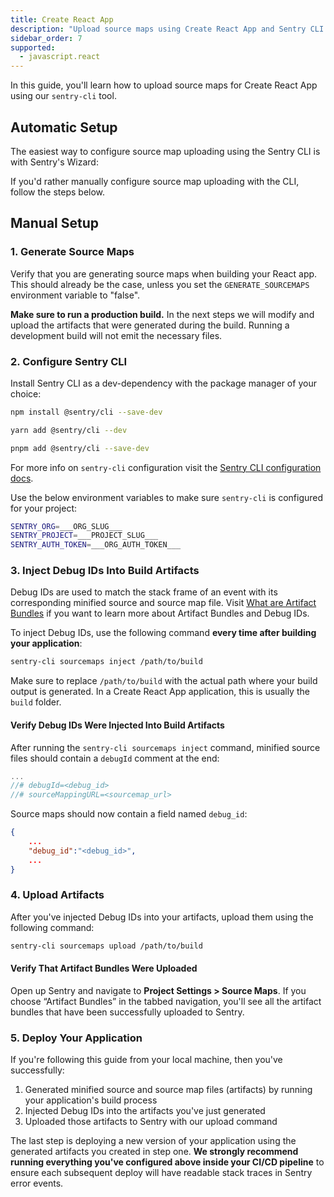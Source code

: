 ```yaml
---
title: Create React App
description: "Upload source maps using Create React App and Sentry CLI."
sidebar_order: 7
supported:
  - javascript.react
---
```


In this guide, you'll learn how to upload source maps for Create React App using our `sentry-cli` tool.

<Include name="debug-id-requirement.mdx" />

## Automatic Setup

The easiest way to configure source map uploading using the Sentry CLI is with Sentry's Wizard:

<Include name="sourcemaps-wizard-instructions.mdx" />

If you'd rather manually configure source map uploading with the CLI, follow the steps below.

## Manual Setup

### 1. Generate Source Maps

Verify that you are generating source maps when building your React app.
This should already be the case, unless you set the `GENERATE_SOURCEMAPS` environment variable to "false".

**Make sure to run a production build.**
In the next steps we will modify and upload the artifacts that were generated during the build.
Running a development build will not emit the necessary files.

### 2. Configure Sentry CLI

Install Sentry CLI as a dev-dependency with the package manager of your choice:

```bash {tabTitle:npm}
npm install @sentry/cli --save-dev
```

```bash {tabTitle:yarn}
yarn add @sentry/cli --dev
```

```bash {tabTitle:pnpm}
pnpm add @sentry/cli --save-dev
```

<Note>

For more info on `sentry-cli` configuration visit the [Sentry CLI configuration docs](/product/cli/configuration/).

</Note>

Use the below environment variables to make sure `sentry-cli` is configured for your project:

<OrgAuthTokenNote />

```bash {filename:.env}
SENTRY_ORG=___ORG_SLUG___
SENTRY_PROJECT=___PROJECT_SLUG___
SENTRY_AUTH_TOKEN=___ORG_AUTH_TOKEN___
```

### 3. Inject Debug IDs Into Build Artifacts

Debug IDs are used to match the stack frame of an event with its corresponding minified source and source map file.
Visit [What are Artifact Bundles](/platforms/javascript/sourcemaps/troubleshooting_js/artifact-bundles/) if you want to learn more about Artifact Bundles and Debug IDs.

To inject Debug IDs, use the following command **every time after building your application**:

```bash
sentry-cli sourcemaps inject /path/to/build
```

Make sure to replace `/path/to/build` with the actual path where your build output is generated.
In a Create React App application, this is usually the `build` folder.

#### Verify Debug IDs Were Injected Into Build Artifacts

After running the `sentry-cli sourcemaps inject` command, minified source files should contain a `debugId` comment at the end:

```javascript {filename:exampleMinifiedFile.js}
...
//# debugId=<debug_id>
//# sourceMappingURL=<sourcemap_url>
```

Source maps should now contain a field named `debug_id`:

```json {filename:exampleSourceMap.js.map}
{
    ...
    "debug_id":"<debug_id>",
    ...
}
```

### 4. Upload Artifacts

After you've injected Debug IDs into your artifacts, upload them using the following command:

```bash
sentry-cli sourcemaps upload /path/to/build
```

#### Verify That Artifact Bundles Were Uploaded

Open up Sentry and navigate to **Project Settings > Source Maps**.
If you choose “Artifact Bundles” in the tabbed navigation, you'll see all the artifact bundles that have been successfully uploaded to Sentry.

### 5. Deploy Your Application

If you're following this guide from your local machine, then you've successfully:

1. Generated minified source and source map files (artifacts) by running your application's build process
2. Injected Debug IDs into the artifacts you've just generated
3. Uploaded those artifacts to Sentry with our upload command

The last step is deploying a new version of your application using the generated artifacts you created in step one.
**We strongly recommend running everything you've configured above inside your CI/CD pipeline** to ensure each subsequent deploy will have readable stack traces in Sentry error events.
